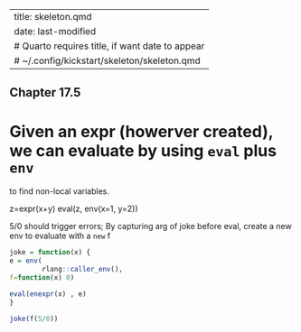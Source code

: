 
---
title: skeleton.qmd
date: last-modified
# Quarto requires title, if want date to appear
# ~/.config/kickstart/skeleton/skeleton.qmd
---

## Chapter 17.5 
# Given an expr (howerver created), we can evaluate by using `eval` plus `env`
to find non-local variables.

z=expr(x+y)
eval(z, env(x=1, y=2))

5/0 should trigger errors; 
By capturing arg of joke before eval, create a new env to evaluate with a `new` f
```r


joke = function(x) {
e = env(
        rlang::caller_env(),
f=function(x) 0)

eval(enexpr(x) , e)
}

joke(f(5/0))

```

